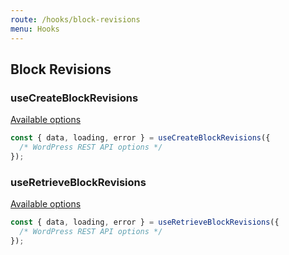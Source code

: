 ```yaml
---
route: /hooks/block-revisions
menu: Hooks
---
```


## Block Revisions

### useCreateBlockRevisions

[Available options](https://developer.wordpress.org/rest-api/reference/wp_block-revisions/#create-a-wp_block-revision)

```jsx
const { data, loading, error } = useCreateBlockRevisions({
  /* WordPress REST API options */
});
```

### useRetrieveBlockRevisions

[Available options](https://developer.wordpress.org/rest-api/reference/wp_block-revisions/#retrieve-a-wp_block-revision-2)

```jsx
const { data, loading, error } = useRetrieveBlockRevisions({
  /* WordPress REST API options */
});
```
